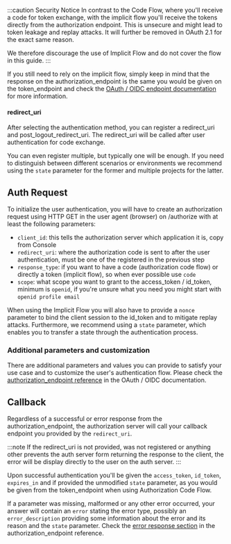 :::caution Security Notice
In contrast to the Code Flow, where you'll receive a code for token exchange, with the implicit flow you'll receive
the tokens directly from the authorization endpoint. This is unsecure and might lead to token leakage and replay attacks.
It will further be removed in OAuth 2.1 for the exact same reason.

We therefore discourage the use of Implicit Flow and do not cover the flow in this guide.
:::

If you still need to rely on the implicit flow, simply keep in mind that the response on the authorization_endpoint is
the same you would be given on the token_endpoint and check the [OAuth / OIDC endpoint documentation](/docs/apis/openidoauth/endpoints) for more information.

#### redirect_uri

After selecting the authentication method, you can register a redirect_uri and post_logout_redirect_uri.
The redirect_uri will be called after user authentication for code exchange.

You can even register multiple, but typically one will be enough. If you need to distinguish between different scenarios
or environments we recommend using the `state` parameter for the former and multiple projects for the latter.

## Auth Request

To initialize the user authentication, you will have to create an authorization request using HTTP GET in the user agent (browser)
on /authorize with at least the following parameters:

- `client_id`: this tells the authorization server which application it is, copy from Console
- `redirect_uri`: where the authorization code is sent to after the user authentication, must be one of the registered in the previous step
- `response_type`: if you want to have a code (authorization code flow) or directly a token (implicit flow), so when ever possible use `code`
- `scope`: what scope you want to grant to the access_token / id_token, minimum is `openid`, if you're unsure what you need you might start with `openid profile email`

When using the Implicit Flow you will also have to provide a `nonce` parameter to bind the client session to the id_token and to mitigate replay attacks. Furthermore, we recommend using a `state` parameter, which enables you to transfer a state through the authentication process.

### Additional parameters and customization

There are additional parameters and values you can provide to satisfy your use case and to customize the user's authentication flow.
Please check the [authorization_endpoint reference](/docs/apis/openidoauth/endpoints#authorization_endpoint) in the OAuth / OIDC documentation.

## Callback

Regardless of a successful or error response from the authorization_endpoint, the authorization server will call your callback endpoint you provided by the `redirect_uri`.

:::note
If the redirect_uri is not provided, was not registered or anything other prevents the auth server form returning the response to the client, the error will be display directly to the user on the auth server.
:::

Upon successful authentication you'll be given the `access_token`, `id_token`, `expires_in` and if provided the unmodified `state` parameter, as you would be given from the token_endpoint when using Authorization Code Flow.

If a parameter was missing, malformed or any other error occurred, your answer will contain an `error` stating the error type,
possibly an `error_description` providing some information about the error and its reason and the `state` parameter.
Check the [error response section](/docs/apis/openidoauth/endpoints#error-response) in the authorization_endpoint reference.
